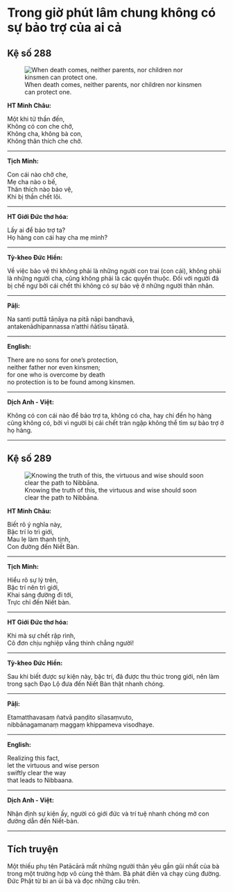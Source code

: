 # Trong giờ phút lâm chung không có sự bảo trợ của ai cả {- #gio-phut-lam-chung-khong-co-bao-tro}

## Kệ số 288 {- #ke-so-288}

![When death comes, neither parents, nor children nor kinsmen can protect one.](images/kinh-phap-cu-ke-so-288-dhammapada-verse-288.jpg){fig-align="center" .lightbox}

**HT Minh Châu:**

Một khi tử thần đến,  
Không có con che chở,  
Không cha, không bà con,  
Không thân thích che chở.  

<hr class="divider">

**Tịch Minh:**

Con cái nào chở che,  
Mẹ cha nào o bế,  
Thân thích nào bảo vệ,  
Khi bị thần chết lôi.  

<hr class="divider">

**HT Giới Đức thơ hóa:**

Lấy ai để bảo trợ ta?  
Họ hàng con cái hay cha mẹ mình?  

<hr class="divider">

**Tỳ-kheo Đức Hiền:**

Về việc bảo vệ thì không phải là những người con trai (con cái), không phải là những người cha, cũng không phải là các quyến thuộc. Đối với người đã bị chế ngự bởi cái chết thì không có sự bảo vệ ở những người thân nhân.  

<hr class="divider">

**Pāḷi:**

Na santi puttā tāṇāya na pitā nāpi bandhavā,  
antakenādhipannassa n’atthi ñātīsu tāṇatā.  

<hr class="divider">

**English:**

There are no sons for one's protection,  
neither father nor even kinsmen;  
for one who is overcome by death  
no protection is to be found among kinsmen.  

<hr class="divider">

**Dịch Anh - Việt:**

Không có con cái nào để bảo trợ ta, không có cha, hay chí đến họ hàng cũng không có, bởi vì người bị cái chết tràn ngập không thể tìm sự bảo trợ ở họ hàng.  

<hr class="divider">

## Kệ số 289 {- #ke-so-289}

![Knowing the truth of this, the virtuous and wise should soon clear the path to Nibbāna.](images/kinh-phap-cu-ke-so-289-dhammapada-verse-289.jpg){fig-align="center" .lightbox}

**HT Minh Châu:**

Biết rõ ý nghĩa này,  
Bậc trí lo trì giới,  
Mau lẹ làm thanh tịnh,  
Con đường đến Niết Bàn.  

<hr class="divider">

**Tịch Minh:**

Hiểu rõ sự lý trên,  
Bậc trí nên trì giới,  
Khai sáng đường đi tới,  
Trực chỉ đến Niết bàn.  

<hr class="divider">

**HT Giới Đức thơ hóa:**

Khi mà sự chết rập rình,  
Cô đơn chịu nghiệp vắng thinh chẳng người!  

<hr class="divider">

**Tỳ-kheo Đức Hiền:**

Sau khi biết được sự kiện này, bậc trí, đã được thu thúc trong giới, nên làm trong sạch Đạo Lộ đưa đến Niết Bàn thật nhanh chóng.  

<hr class="divider">

**Pāḷi:**

Etamatthavasaṃ ñatvā paṇḍito sīlasaṃvuto,  
nibbānagamanaṃ maggaṃ khippameva visodhaye.  

<hr class="divider">

**English:**

Realizing this fact,  
let the virtuous and wise person  
swiftly clear the way  
that leads to Nibbaana.   

<hr class="divider">

**Dịch Anh - Việt:**

Nhận định sự kiện ấy, người có giới đức và trí tuệ nhanh chóng mở con đường dẫn đến Niết-bàn.  

<hr class="divider">

## Tích truyện {- #tich-truyen}

Một thiếu phụ tên Patācārā mất những người thân yêu gần gũi nhất của bà trong một trường hợp vô cùng thê thảm. Bà phát điên và chạy cùng đường. Ðức Phật từ bi an ủi bà và đọc những câu trên.